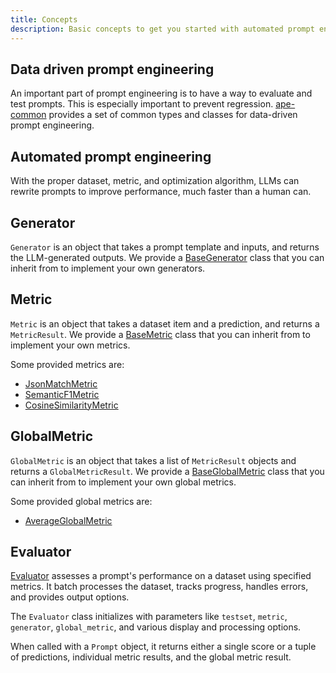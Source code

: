 ```yaml
---
title: Concepts
description: Basic concepts to get you started with automated prompt engineering.
---
```


## Data driven prompt engineering

An important part of prompt engineering is to have a way to evaluate and test prompts. This is especially important to prevent regression. [ape-common](/sdk-reference/ape-common/overview) provides a set of common types and classes for data-driven prompt engineering.

## Automated prompt engineering

With the proper dataset, metric, and optimization algorithm, LLMs can rewrite prompts to improve performance, much faster than a human can.

## Generator

`Generator` is an object that takes a prompt template and inputs, and returns the LLM-generated outputs. We provide a [BaseGenerator](/sdk-reference/ape-common/generator/base-generator) class that you can inherit from to implement your own generators.

## Metric

`Metric` is an object that takes a dataset item and a prediction, and returns a `MetricResult`. We provide a [BaseMetric](/sdk-reference/ape-common/metric/base-metric) class that you can inherit from to implement your own metrics.

Some provided metrics are:

- [JsonMatchMetric](/sdk-reference/ape-common/metric/json-match-metric)
- [SemanticF1Metric](/sdk-reference/ape-common/metric/semantic-f1-metric)
- [CosineSimilarityMetric](/sdk-reference/ape-common/metric/cosine-similarity-metric)

## GlobalMetric

`GlobalMetric` is an object that takes a list of `MetricResult` objects and returns a `GlobalMetricResult`. We provide a [BaseGlobalMetric](/sdk-reference/ape-common/global-metric/base-global-metric) class that you can inherit from to implement your own global metrics.

Some provided global metrics are:

- [AverageGlobalMetric](/sdk-reference/ape-common/global-metric/average-global-metric)

## Evaluator

[Evaluator](/sdk-reference/ape-common/evaluator) assesses a prompt's performance on a dataset using specified metrics. It batch processes the dataset, tracks progress, handles errors, and provides output options.



The `Evaluator` class initializes with parameters like `testset`, `metric`, `generator`, `global_metric`, and various display and processing options.

When called with a `Prompt` object, it returns either a single score or a tuple of predictions, individual metric results, and the global metric result.
